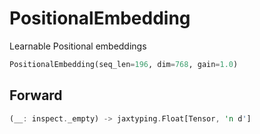 
# PositionalEmbedding

Learnable Positional embeddings

```python copy
PositionalEmbedding(seq_len=196, dim=768, gain=1.0)
```



## Forward
```rust
(__: inspect._empty) -> jaxtyping.Float[Tensor, 'n d']
```
